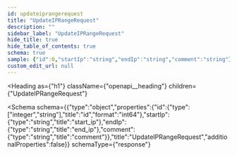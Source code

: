 ```yaml
---
id: updateiprangerequest
title: "UpdateIPRangeRequest"
description: ""
sidebar_label: "UpdateIPRangeRequest"
hide_title: true
hide_table_of_contents: true
schema: true
sample: {"id":0,"startIp":"string","endIp":"string","comment":"string"}
custom_edit_url: null
---
```



<Heading
  as={"h1"}
  className={"openapi__heading"}
  children={"UpdateIPRangeRequest"}
>
</Heading>





<Schema
  schema={{"type":"object","properties":{"id":{"type":["integer","string"],"title":"id","format":"int64"},"startIp":{"type":"string","title":"start_ip"},"endIp":{"type":"string","title":"end_ip"},"comment":{"type":"string","title":"comment"}},"title":"UpdateIPRangeRequest","additionalProperties":false}}
  schemaType={"response"}
>
  
</Schema>
            